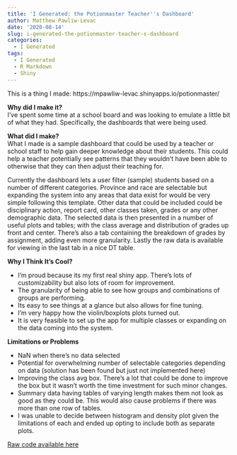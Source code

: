 ```yaml
---
title: 'I Generated: the Potionmaster Teacher''s Dashboard'
author: Matthew Pawliw-Levac
date: '2020-08-14'
slug: i-generated-the-potionmaster-teacher-s-dashboard
categories:
  - I Generated
tags:
  - I Generated
  - R Markdown
  - Shiny
---
```


This is a thing I made:
https://mpawliw-levac.shinyapps.io/potionmaster/
 
**Why did I make it?**  
I've spent some time at a school board and was looking to emulate a little bit of what they had. Specifically, the dashboards that were being used.
 
**What did I make?**  
What I made is a sample dashboard that could be used by a teacher or school staff to help gain deeper knowledge about their students. This could help a teacher potentially see patterns that they wouldn't have been able to otherwise that they can then adjust their teaching for.  
    
Currently the dashboard lets a user filter (sample) students based on a number of different categories. Province and race are selectable but expanding the system into any areas that data exist for would be very simple following this template. Other data that could be included could be disciplinary action, report card, other classes taken, grades or any other demographic data. The selected data is then presented in a number of useful plots and tables; with the class average and distribution of grades up front and center. There's also a tab containing the breakdown of grades by assignment, adding even more granularity. Lastly the raw data is available for viewing in the last tab in a nice DT table.
   
**Why I Think It's Cool?**  

* I'm proud because its my first real shiny app. There's lots of customizability but also lots of room for improvement.
* The granularity of being able to see how groups and combinations of groups are performing.
* Its easy to see things at a glance but also allows for fine tuning.
* I'm very happy how the violin/boxplots plots turned out.
* It is very feasible to set up the app for multiple classes or expanding on the data coming into the system.

**Limitations or Problems**  

* NaN when there's no data selected  
* Potential for overwhelming number of selectable categories depending on data (solution has been found but just not implemented here)  
* Improving the class avg box. There's a lot that could be done to improve the box but it wasn't worth the time investment for such minor changes.  
* Summary data having tables of varying length makes them not look as good as they could be. This would also cause problems if there was more than one row of tables.  
* I was unable to decide between histogram and density plot given the limitations of each and ended up opting to include both as separate plots.
 
[Raw code available here](https://github.com/mpawliwllevac/R-Scripts-Reference/blob/master/Potionmaster/app.R)  

